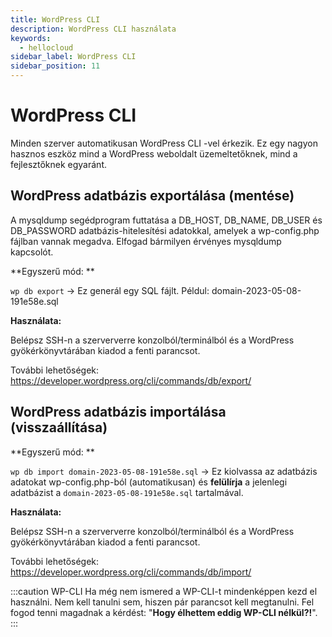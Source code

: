 ```yaml
---
title: WordPress CLI
description: WordPress CLI használata
keywords:
  - hellocloud
sidebar_label: WordPress CLI
sidebar_position: 11
---
```



# <FontAwesomeIcon icon="fa-solid fa-square-code text-success" /> WordPress CLI

Minden szerver automatikusan WordPress CLI -vel érkezik. Ez egy nagyon hasznos eszköz mind a WordPress weboldalt üzemeltetőknek, mind a fejlesztőknek egyaránt.

## WordPress adatbázis exportálása (mentése)

A mysqldump segédprogram futtatása a DB_HOST, DB_NAME, DB_USER és DB_PASSWORD adatbázis-hitelesítési adatokkal, amelyek a wp-config.php fájlban vannak megadva. Elfogad bármilyen érvényes mysqldump kapcsolót.

**Egyszerű mód: **

`wp db export` -> Ez generál egy SQL fájlt. Példul: domain-2023-05-08-191e58e.sql

**Használata:**

Belépsz SSH-n a szerververre konzolból/terminálból és a WordPress gyökérkönyvtárában kiadod a fenti parancsot.

További lehetőségek: https://developer.wordpress.org/cli/commands/db/export/


## WordPress adatbázis importálása (visszaállítása)

**Egyszerű mód: **

`wp db import domain-2023-05-08-191e58e.sql` -> Ez kiolvassa az adatbázis adatokat wp-config.php-ból (automatikusan) és **felülírja** a jelenlegi adatbázist a `domain-2023-05-08-191e58e.sql` tartalmával. 

**Használata:**

Belépsz SSH-n a szerververre konzolból/terminálból és a WordPress gyökérkönyvtárában kiadod a fenti parancsot.

További lehetőségek: https://developer.wordpress.org/cli/commands/db/import/


:::caution WP-CLI
Ha még nem ismered a WP-CLI-t mindenképpen kezd el használni. Nem kell tanulni sem, hiszen pár parancsot kell megtanulni. Fel fogod tenni magadnak a kérdést: "**Hogy élhettem eddig WP-CLI nélkül?!**".
:::